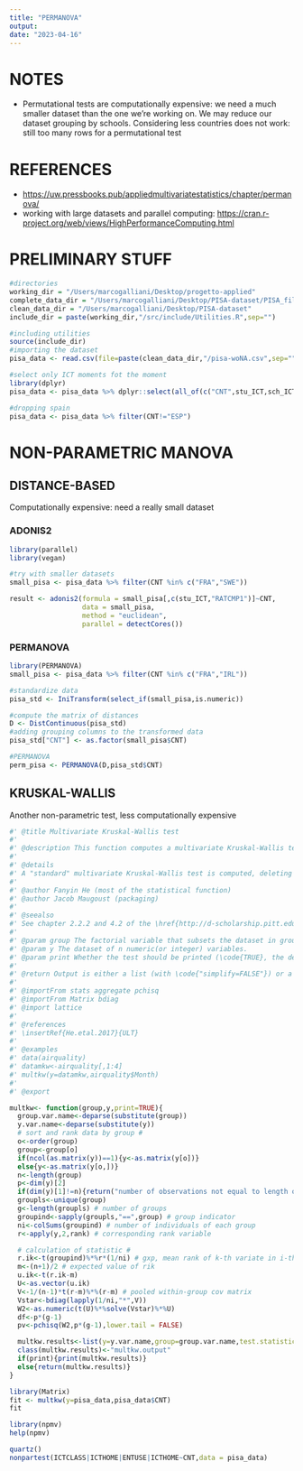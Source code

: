 ```yaml
---
title: "PERMANOVA"
output: 
date: "2023-04-16"
---
```


# NOTES

-   Permutational tests are computationally expensive: we need a much smaller dataset than the one we're working on. We may reduce our dataset grouping by schools. Considering less countries does not work: still too many rows for a permutational test

# REFERENCES

-   <https://uw.pressbooks.pub/appliedmultivariatestatistics/chapter/permanova/>
-   working with large datasets and parallel computing: <https://cran.r-project.org/web/views/HighPerformanceComputing.html>

# PRELIMINARY STUFF

```r
#directories
working_dir = "/Users/marcogalliani/Desktop/progetto-applied"
complete_data_dir = "/Users/marcogalliani/Desktop/PISA-dataset/PISA_file_sav"
clean_data_dir = "/Users/marcogalliani/Desktop/PISA-dataset"
include_dir = paste(working_dir,"/src/include/Utilities.R",sep="")

#including utilities
source(include_dir)
#importing the dataset
pisa_data <- read.csv(file=paste(clean_data_dir,"/pisa-woNA.csv",sep=""))
```

```r
#select only ICT moments fot the moment
library(dplyr)
pisa_data <- pisa_data %>% dplyr::select(all_of(c("CNT",stu_ICT,sch_ICT)))

#dropping spain
pisa_data <- pisa_data %>% filter(CNT!="ESP")
```

# NON-PARAMETRIC MANOVA

## DISTANCE-BASED

Computationally expensive: need a really small dataset

### ADONIS2

```r
library(parallel)
library(vegan)

#try with smaller datasets
small_pisa <- pisa_data %>% filter(CNT %in% c("FRA","SWE"))

result <- adonis2(formula = small_pisa[,c(stu_ICT,"RATCMP1")]~CNT, 
                  data = small_pisa, 
                  method = "euclidean",
                  parallel = detectCores())
```

### PERMANOVA

```r
library(PERMANOVA)
small_pisa <- pisa_data %>% filter(CNT %in% c("FRA","IRL"))

#standardize data
pisa_std <- IniTransform(select_if(small_pisa,is.numeric)) 

#compute the matrix of distances
D <- DistContinuous(pisa_std) 
#adding grouping columns to the transformed data
pisa_std["CNT"] <- as.factor(small_pisa$CNT) 

#PERMANOVA
perm_pisa <- PERMANOVA(D,pisa_std$CNT)
```

## KRUSKAL-WALLIS

Another non-parametric test, less computationally expensive

```r
#' @title Multivariate Kruskal-Wallis test
#'
#' @description This function computes a multivariate Kruskal-Wallis test for n numeric variables relative to one factorial variable (that subsets the dataset in groups)
#'
#' @details
#' A "standard" multivariate Kruskal-Wallis test is computed, deleting all missing data.
#'
#' @author Fanyin He (most of the statistical function)
#' @author Jacob Maugoust (packaging)
#'
#' @seealso
#' See chapter 2.2.2 and 4.2 of the \href{http://d-scholarship.pitt.edu/19411/1/Fanyin_ETD_draft_08-06-2013.pdf}{PhD manuscript of Fanyin He} and 'Methodology' of \insertCite{He.etal.2017;textual}{ULT} for more details.
#'
#' @param group The factorial variable that subsets the dataset in groups. Can be a character vector, a factorial vector or an integer/numeric vector.
#' @param y The dataset of n numeric(or integer) variables.
#' @param print Whether the test should be printed (\code{TRUE}, the default) or not (e.g., to be stored in an object)
#'
#' @return Output is either a list (with \code{"simplify=FALSE"}) or a vector (with \code{"simplify=TRUE"}) containing the results of the multivariate Kruskal-Wallis test.
#'
#' @importFrom stats aggregate pchisq
#' @importFrom Matrix bdiag
#' @import lattice
#'
#' @references
#' \insertRef{He.etal.2017}{ULT}
#'
#' @examples
#' data(airquality)
#' datamkw<-airquality[,1:4]
#' multkw(y=datamkw,airquality$Month)
#'
#' @export

multkw<- function(group,y,print=TRUE){
  group.var.name<-deparse(substitute(group))
  y.var.name<-deparse(substitute(y))
  # sort and rank data by group #
  o<-order(group)
  group<-group[o]
  if(ncol(as.matrix(y))==1){y<-as.matrix(y[o])}
  else{y<-as.matrix(y[o,])}
  n<-length(group)
  p<-dim(y)[2]
  if(dim(y)[1]!=n){return("number of observations not equal to length of group")}
  groupls<-unique(group)
  g<-length(groupls) # number of groups
  groupind<-sapply(groupls,"==",group) # group indicator
  ni<-colSums(groupind) # number of individuals of each group
  r<-apply(y,2,rank) # corresponding rank variable

  # calculation of statistic #
  r.ik<-t(groupind)%*%r*(1/ni) # gxp, mean rank of k-th variate in i-th group
  m<-(n+1)/2 # expected value of rik
  u.ik<-t(r.ik-m)
  U<-as.vector(u.ik)
  V<-1/(n-1)*t(r-m)%*%(r-m) # pooled within-group cov matrix
  Vstar<-bdiag(lapply(1/ni,"*",V))
  W2<-as.numeric(t(U)%*%solve(Vstar)%*%U)
  df<-p*(g-1)
  pv<-pchisq(W2,p*(g-1),lower.tail = FALSE)

  multkw.results<-list(y=y.var.name,group=group.var.name,test.statistic=W2,df=df,p.value=pv)
  class(multkw.results)<-"multkw.output"
  if(print){print(multkw.results)}
  else{return(multkw.results)}
}
```

```r
library(Matrix)
fit <- multkw(y=pisa_data,pisa_data$CNT)
fit
```

```r
library(npmv)
help(npmv)

quartz()
nonpartest(ICTCLASS|ICTHOME|ENTUSE|ICTHOME~CNT,data = pisa_data)
```
